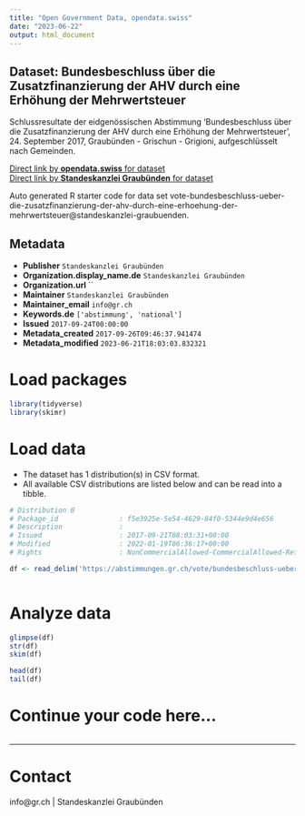```yaml
---
title: "Open Government Data, opendata.swiss"
date: "2023-06-22"
output: html_document
---
```


## Dataset: Bundesbeschluss über die Zusatzfinanzierung der AHV durch eine Erhöhung der Mehrwertsteuer

Schlussresultate der eidgenössischen Abstimmung 'Bundesbeschluss über die Zusatzfinanzierung der AHV durch eine Erhöhung der Mehrwertsteuer', 24. September 2017, Graubünden - Grischun - Grigioni, aufgeschlüsselt nach Gemeinden.

[Direct link by **opendata.swiss** for dataset](https://opendata.swiss/de/dataset/bundesbeschluss-uber-die-zusatzfinanzierung-der-ahv-durch-eine-erhohung-der-mehrwertsteuer)<br>
[Direct link by **Standeskanzlei Graubünden** for dataset](https://abstimmungen.gr.ch/vote/bundesbeschluss-ueber-die-zusatzfinanzierung-der-ahv-durch-eine-erhoehung-der-mehrwertsteuer/data)

Auto generated R starter code for data set vote-bundesbeschluss-ueber-die-zusatzfinanzierung-der-ahv-durch-eine-erhoehung-der-mehrwertsteuer@standeskanzlei-graubuenden.

## Metadata

- **Publisher** `Standeskanzlei Graubünden`
- **Organization.display_name.de** `Standeskanzlei Graubünden`
- **Organization.url** ``
- **Maintainer** `Standeskanzlei Graubünden`
- **Maintainer_email** `info@gr.ch`
- **Keywords.de** `['abstimmung', 'national']`
- **Issued** `2017-09-24T00:00:00`
- **Metadata_created** `2017-09-26T09:46:37.941474`
- **Metadata_modified** `2023-06-21T18:03:03.832321`


# Load packages

```r

library(tidyverse)
library(skimr)

```

# Load data

-   The dataset has 1 distribution(s) in CSV format.
-   All available CSV distributions are listed below and can be read into a tibble.

```r

# Distribution 0
# Package_id               : f5e3925e-5e54-4629-84f0-5344e9d4e656
# Description              : 
# Issued                   : 2017-09-21T08:03:31+00:00
# Modified                 : 2022-01-19T06:36:17+00:00
# Rights                   : NonCommercialAllowed-CommercialAllowed-ReferenceRequired

df <- read_delim('https://abstimmungen.gr.ch/vote/bundesbeschluss-ueber-die-zusatzfinanzierung-der-ahv-durch-eine-erhoehung-der-mehrwertsteuer/data-csv')



```

# Analyze data

```r

glimpse(df)
str(df)
skim(df)

head(df)
tail(df)

```

# Continue your code here...

```r

```

------------------------------------------------------------------------

# Contact

info@gr.ch | Standeskanzlei Graubünden
